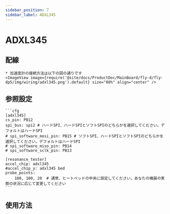 ```yaml
---
sidebar_position: 7
sidebar_label: ADXL345
---
```





# ADXL345

## 配線
    * 加速度計の接続方法は以下の図の通りです
    <ImageView image={require('@site/docs/ProductDoc/MainBoard/fly-d/fly-dp5/img/wiring/adxl345.png').default} size="80%" align="center" />

## 参照設定

    ```cfg
    [adxl345]
    cs_pin: PB12
    spi_bus: spi2 # ハードSPI、ハードSPIとソフトSPIのどちらかを選択してください。デフォルトはハードSPI
    # spi_software_mosi_pin: PB15 # ソフトSPI、ハードSPIとソフトSPIのどちらかを選択してください。デフォルトはハードSPI
    # spi_software_miso_pin: PB14
    # spi_software_sclk_pin: PB13

    [resonance_tester]
    accel_chip: adxl345
    #accel_chip_y: adxl345 bed
    probe_points:
        100, 100, 20  # 通常、ヒートベッドの中央に設定してください。あなたの機器の実際の状況に応じて変更してください
    ```

## 使用方法

<ADXL />